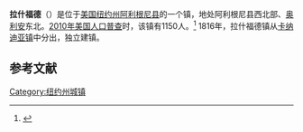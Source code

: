 {{Infobox settlement
|official_name            = 拉什福德
|settlement_type          = 镇
|nickname                 = 
|motto                    =

<!-- Images -->
|image_skyline            = RushfordLake.jpg
|imagesize                = 
|image_caption            = 拉什福德湖
|image_flag               = 
|image_seal               =

<!-- Maps -->
|pushpin_map              = New York
|pushpin_label            = 拉什福德
|pushpin_label_position   = bottom<!-- the position of the pushpin label: left, right, top, bottom, none -->
|pushpin_map_caption    =
|pushpin_mapsize        =
|image_map                = 
|mapsize                  = 
|map_caption              = 
|image_map1               = 
|mapsize1                 = 
|map_caption1             =

<!-- Location -->
|coordinates_region       = US-NY
|subdivision_type         = [[国家|国家]]
|subdivision_name         = [[美国|美国]]
|subdivision_type1        = [[美国行政区划|州]]
|subdivision_name1        = [[纽约州|纽约州]]
|subdivision_type2        = [[纽约州行政区划|县]]
|subdivision_name2        = [[阿利根尼县_(纽约州)|阿利根尼县]]
|government_footnotes     = 
|government_type          =
|established_title        = 
|established_date         =

<!-- Area -->
|unit_pref                = Imperial
|area_footnotes           = 
|area_magnitude           = 
|area_total_km2           = 93.5
|area_land_km2            = 91.4
|area_water_km2           = 2.0
|area_total_sq_mi         = 
|area_land_sq_mi          = 
|area_water_sq_mi         =

<!-- Population -->
|population_as_of         = [[2010年美国人口普查|2010]]
|population_footnotes     = 
|population_total         = 1150
|population_density_km2   = 12.6
|population_density_sq_mi =

<!-- General information -->
|timezone                 = [[美国东部时间|美国东部时间]]
|utc_offset               = -5
|timezone_DST             = EDT
|utc_offset_DST           = -4
|elevation_footnotes      = 
|elevation_m              = 456
|elevation_ft             = 1496
|latd = 42 |latm = 23 |latNS = N
|longd = 78 |longm = 14 |longEW = W

<!-- Area/postal codes & others -->
|postal_code_type         = [[美国邮政编码|邮政编码]]
|postal_code              = 14777
|area_code                = [[美国电话区号585|585]]
|website                  = {{URL|www.rushfordny.org}}
|footnotes                = 
}}
'''拉什福德'''（{{lang-en|Rushford}}）是位于[[美国|美国]][[纽约州|纽约州]][[阿利根尼县_(纽约州)|阿利根尼县]]的一个镇，地处阿利根尼县西北部、[[奥利安|奥利安]]东北。[[2010年美国人口普查|2010年美国人口普查]]时，该镇有1150人。<ref name>{{cite web|url=http://factfinder2.census.gov|publisher=[[United_States_Census_Bureau|United States Census Bureau]]|title=American FactFinder|accessdate=2020-10-11|archive-date=2013-09-11|archive-url=https://web.archive.org/web/20130911234518/http://factfinder2.census.gov/|dead-url=no}}</ref> 1816年，拉什福德镇从[[卡纳迪亚|卡纳迪亚镇]]中分出，独立建镇。

== 参考文献 ==
{{reflist}}

{{NY-stub}}
[[Category:纽约州城镇|Category:纽约州城镇]]